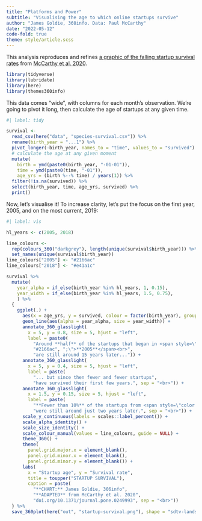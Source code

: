 ```yaml
---
title: "Platforms and Power"
subtitle: "Visualising the age to which online startups survive"
author: "James Goldie, 360info. Data: Paul McCarthy"
date: "2022-05-12"
code-fold: true
theme: style/article.scss
---
```


This analysis reproduces and refines [a graphic of the falling startup survival rates](https://github.com/behavioral-ds/online-diversity/blob/main/scripts/plot_fig6.R) from [McCarthy et al. 2020](https://github.com/behavioral-ds/online-diversity).

```r
library(tidyverse)
library(lubridate)
library(here)
library(themes360info)
```

This data comes "wide", with columns for each month's observation. We're going to pivot it long,
then calculate the age of startups at any given time.

```r
#| label: tidy

survival <-
  read_csv(here("data", "species-survival.csv")) %>%
  rename(birth_year = "...1") %>%
  pivot_longer(-birth_year, names_to = "time", values_to = "survived") %>%
  # calculate the age at any given moment
  mutate(
    birth = ymd(paste0(birth_year, "-01-01")),
    time = ymd(paste0(time, "-01")),
    age_yrs = (birth %--% time) / years(1)) %>%
  filter(!is.na(survived)) %>%
  select(birth_year, time, age_yrs, survived) %>%
  print()
```

Now, let's visualise it! To increase clarity, let's put the focus on the first year, 2005, and on the most current, 2019:

```r
#| label: vis

hl_years <- c(2005, 2018)

line_colours <-
  rep(colours_360("darkgrey"), length(unique(survival$birth_year))) %>%
  set_names(unique(survival$birth_year))
line_colours["2005"] <- "#2166ac"
line_colours["2018"] <- "#e41a1c"

survival %>%
  mutate(
    year_alpha = if_else(birth_year %in% hl_years, 1, 0.15),
    year_width = if_else(birth_year %in% hl_years, 1.5, 0.75),
    ) %>%
  {
    ggplot(.) +
      aes(x = age_yrs, y = survived, colour = factor(birth_year), group = factor(birth_year)) +
      geom_line(aes(alpha = year_alpha, size = year_width)) +
      annotate_360_glasslight(
        x = 5, y = 0.8, size = 5, hjust = "left",
        label = paste0(
          "Around **half** of the startups that began in <span style=\"color:",
          "#2166ac", ";\">**2005**</span><br>",
          "are still around 15 years later...")) +
      annotate_360_glasslight(
        x = 5, y = 0.4, size = 5, hjust = "left",
        label = paste(
          "... but since then fewer and fewer startups",
          "have survived their first few years.", sep = "<br>")) +
      annotate_360_glasslight(
        x = 1.5, y = 0.15, size = 5, hjust = "left",
        label = paste(
          "**Fewer than 10%** of the startups from <span style=\"color:#e41a1c;\">**2018**</span>",
          "were still around just two years later.", sep = "<br>")) +
      scale_y_continuous(labels = scales::label_percent()) +
      scale_alpha_identity() +
      scale_size_identity() +
      scale_colour_manual(values = line_colours, guide = NULL) +
      theme_360() +
      theme(
        panel.grid.major.x = element_blank(),
        panel.grid.minor.x = element_blank(),
        panel.grid.minor.y = element_blank()) +
      labs(
        x = "Startup age", y = "Survival rate",
        title = toupper("STARTUP SURVIVAL"),
        caption = paste(
          "**CHART:** James Goldie, 306info",
          "**ADAPTED** from McCarthy et al. 2020",
          "doi.org/10.1371/journal.pone.0249993", sep = "<br>"))
  } %>%
  save_360plot(here("out", "startup-survival.png"), shape = "sdtv-landscape")
```